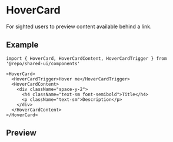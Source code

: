 
<Meta of={Stories} />

# HoverCard

For sighted users to preview content available behind a link.

## Example

```tsx
import { HoverCard, HoverCardContent, HoverCardTrigger } from '@repo/shared-ui/components'

<HoverCard>
  <HoverCardTrigger>Hover me</HoverCardTrigger>
  <HoverCardContent>
    <div className="space-y-2">
      <h4 className="text-sm font-semibold">Title</h4>
      <p className="text-sm">Description</p>
    </div>
  </HoverCardContent>
</HoverCard>
```

## Preview

<Primary />
